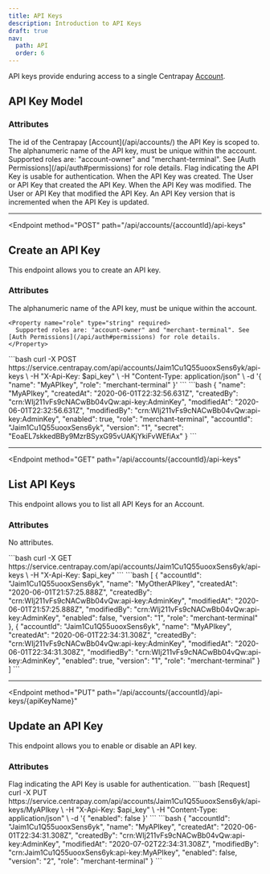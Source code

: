 ```yaml
---
title: API Keys
description: Introduction to API Keys
draft: true
nav:
  path: API
  order: 6
---
```


API keys provide enduring access to a single Centrapay [Account](/api/accounts/).

## API Key Model

### Attributes

<Properties>
  <Property name="accountId" type="string">
    The id of the Centrapay [Account](/api/accounts/) the API Key is scoped to.
  </Property>

  <Property name="name" type="string">
    The alphanumeric name of the API key, must be unique within the account.
  </Property>

  <Property name="role" type="string">
    Supported roles are: "account-owner" and "merchant-terminal". See [Auth Permissions](/api/auth#permissions) for role details.
  </Property>

  <Property name="enabled" type="boolean">
    Flag indicating the API Key is usable for authentication.
  </Property>

  <Property name="createdAt" type="timestamp">
    When the API Key was created.
  </Property>

  <Property name="createdBy" type="crn">
    The User or API Key that created the API Key.
  </Property>

  <Property name="modifiedAt" type="timestamp">
    When the API Key was modified.
  </Property>

  <Property name="modifiedBy" type="crn">
    The User or API Key that modified the API Key.
  </Property>

  <Property name="version" type="string">
    An API Key version that is incremented when the API Key is updated.
  </Property>
</Properties>

---

<Endpoint
  method="POST"
  path="/api/accounts/{accountId}/api-keys"
>
  ## Create an API Key

  This endpoint allows you to create an API key.

  ### Attributes

  <Properties>
    <Property name="name" type="string" required>
      The alphanumeric name of the API key, must be unique within the account.
    </Property>

    <Property name="role" type="string" required>
      Supported roles are: "account-owner" and "merchant-terminal". See [Auth Permissions](/api/auth#permissions) for role details.
    </Property>
  </Properties>

  <CodePanel slot="code-examples" title="Request" method="POST" path="/api/accounts/{accountId}/api-keys">
    ```bash
    curl -X POST https://service.centrapay.com/api/accounts/Jaim1Cu1Q55uooxSens6yk/api-keys \
      -H "X-Api-Key: $api_key" \
      -H "Content-Type: application/json" \
      -d '{
        "name": "MyAPIkey",
        "role": "merchant-terminal"
      }'
    ```
  </CodePanel>

  <CodePanel slot="code-examples" title="Response">
    ```bash
    {
      "name": "MyAPIkey",
      "createdAt": "2020-06-01T22:32:56.631Z",
      "createdBy": "crn:WIj211vFs9cNACwBb04vQw:api-key:AdminKey",
      "modifiedAt": "2020-06-01T22:32:56.631Z",
      "modifiedBy": "crn:WIj211vFs9cNACwBb04vQw:api-key:AdminKey",
      "enabled": true,
      "role": "merchant-terminal",
      "accountId": "Jaim1Cu1Q55uooxSens6yk",
      "version": "1",
      "secret": "EoaEL7skkedBBy9MzrBSyxG95vUAKjYkiFvWEfiAx"
    }
    ```
  </CodePanel>
</Endpoint>

---

<Endpoint
  method="GET"
  path="/api/accounts/{accountId}/api-keys"
>

  ## List API Keys

  This endpoint allows you to list all API Keys for an Account.

  ### Attributes
  No attributes.

  <CodePanel slot="code-examples" title="Request" method="GET" path="/api/accounts/{accountId}/api-keys">
    ```bash
    curl -X GET https://service.centrapay.com/api/accounts/Jaim1Cu1Q55uooxSens6yk/api-keys \
      -H "X-Api-Key: $api_key"
    ```
  </CodePanel>

  <CodePanel slot="code-examples" title="Response">
    ```bash
    [
      {
        "accountId": "Jaim1Cu1Q55uooxSens6yk",
        "name": "MyOtherAPIkey",
        "createdAt": "2020-06-01T21:57:25.888Z",
        "createdBy": "crn:WIj211vFs9cNACwBb04vQw:api-key:AdminKey",
        "modifiedAt": "2020-06-01T21:57:25.888Z",
        "modifiedBy": "crn:WIj211vFs9cNACwBb04vQw:api-key:AdminKey",
        "enabled": false,
        "version": "1",
        "role": "merchant-terminal"
      },
      {
        "accountId": "Jaim1Cu1Q55uooxSens6yk",
        "name": "MyAPIkey",
        "createdAt": "2020-06-01T22:34:31.308Z",
        "createdBy": "crn:WIj211vFs9cNACwBb04vQw:api-key:AdminKey",
        "modifiedAt": "2020-06-01T22:34:31.308Z",
        "modifiedBy": "crn:WIj211vFs9cNACwBb04vQw:api-key:AdminKey",
        "enabled": true,
        "version": "1",
        "role": "merchant-terminal"
      }
    ]
    ```
  </CodePanel>
</Endpoint>

---

<Endpoint
  method="PUT"
  path="/api/accounts/{accountId}/api-keys/{apiKeyName}"
>

  ## Update an API Key

  This endpoint allows you to enable or disable an API key.

  ### Attributes
  <Properties>
    <Property name="enabled" type="boolean" required>
      Flag indicating the API Key is usable for authentication.
    </Property>
  </Properties>

  <CodePanel slot="code-examples" title="Request" method="PUT" path="/api/accounts/{accountId}/api-keys/{apiKeyName}">
  ```bash [Request]
  curl -X PUT https://service.centrapay.com/api/accounts/Jaim1Cu1Q55uooxSens6yk/api-keys/MyAPIkey \
    -H "X-Api-Key: $api_key" \
    -H "Content-Type: application/json" \
    -d '{
      "enabled": false
    }'
  ```
  </CodePanel>

  <CodePanel slot="code-examples" title="Response">
    ```bash
    {
      "accountId": "Jaim1Cu1Q55uooxSens6yk",
      "name": "MyAPIkey",
      "createdAt": "2020-06-01T22:34:31.308Z",
      "createdBy": "crn:WIj211vFs9cNACwBb04vQw:api-key:AdminKey",
      "modifiedAt": "2020-07-02T22:34:31.308Z",
      "modifiedBy": "crn:Jaim1Cu1Q55uooxSens6yk:api-key:MyAPIkey",
      "enabled": false,
      "version": "2",
      "role": "merchant-terminal"
    }
    ```
  </CodePanel>
</Endpoint>
